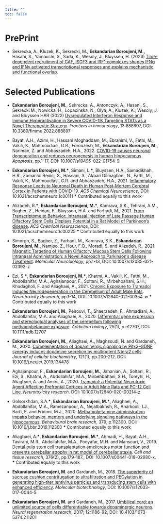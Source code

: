 ```yaml
---
title: ""
toc: false
---
```

# PrePrint

- Sekrecka, A., Kluzek, K., Sekrecki, M., **Eskandarian Boroujeni, M.**, Hasani, S., Yamauchi, S., Sada, K., Wesoly, J., Bluyssen, H. (2023) [Time-dependent recruitment of GAF, ISGF3 and IRF1 complexes shapes IFNα and IFNγ activated transcriptional responses and explains mechanistic and functional  overlap](http://dx.doi.org/10.21203/rs.3.rs-2564985/v1).


# Selected Publications

-   **Eskandarian Boroujeni, M.**, Sekrecka, A., Antonczyk, A., Hasani, S., Sekrecki M., Nowicka, H., Lopacinska, N., Olya, A., Kluzek, K., Wesoly, J. and Bluyssen HAR (2022) [Dysregulated Interferon Response and Immune Hyperactivation in Severe COVID-19: Targeting STATs as a Novel Therapeutic Strategy](https://www.ncbi.nlm.nih.gov/pmc/articles/PMC9156796/). *Frontiers in Immunology*, 13:888897, DOI: 10.3389/fimmu.2022.888897

-   Bayat, A.H., Azimi, H., Hassani Moghaddam, M., Ebrahimi, V., Fathi, M., Vakili, K., Mahmoudiasl, G.R., Forouzesh, M., **Eskandarian Boroujeni, M.**, Nariman, Z. and Abbaszadeh, H.A., 2022. [COVID-19 causes neuronal degeneration and reduces neurogenesis in human hippocampus](https://www.ncbi.nlm.nih.gov/pmc/articles/PMC9310365/). *Apoptosis*, pp.1-17, DOI: 10.1007/s10495-022-01754-9

-   **Eskandarian Boroujeni, M.\***, Simani, L.**\***, Bluyssen, H.A., Samadikhah, H.R., Zamanlui Benisi, S., Hassani, S., Akbari Dilmaghani, N., Fathi, M., Vakili, K., Mahmoudiasl, G.R. and Abbaszadeh, H.A., 2021. [Inflammatory Response Leads to Neuronal Death in Human Post-Mortem Cerebral Cortex in Patients with COVID-19](https://www.ncbi.nlm.nih.gov/pmc/articles/PMC8204755/). *ACS Chemical Neuroscience*, DOI: 10.1021/acschemneuro.1c00111 **\*** Contributed equally to this work

-   Alizadeh, R.**\***, **Eskandarian Boroujeni, M.\***, Kamrava, S.K., Tehrani, A.M., Bagher, Z., Heidari, F., Bluyssen, H.A. and Farhadi, M., 2021. [From Transcriptome to Behavior: Intranasal Injection of Late Passage Human Olfactory Stem Cells Displays Potential in a Rat Model of Parkinson's disease](https://pubs.acs.org/doi/10.1021/acschemneuro.1c00225). *ACS Chemical Neuroscience*, DOI: 10.1021/acschemneuro.1c00225 **\*** Contributed equally to this work

-   Simorgh, S., Bagher, Z., Farhadi, M., Kamrava, S.K., **Eskandarian Boroujeni, M.**, Namjoo, Z., Hour, F.Q., Moradi, S. and Alizadeh, R., 2021. [Magnetic Targeting of Human Olfactory Mucosa Stem Cells Following Intranasal Administration: a Novel Approach to Parkinson's disease Treatment](https://link.springer.com/article/10.1007/s12035-021-02392-z). *Molecular Neurobiology*, pp.1-13, DOI: 10.1007/s12035-021-02392-z

-   Ezi, S.**\***, **Eskandarian Boroujeni, M.\***, Khatmi, A., Vakili, K., Fathi, M., Abdollahifar, M.A., Aghajanpour, F., Soltani, R., Mirbehbahani, S.H., Khodagholi, F. and Aliaghaei, A., 2021. [Chronic Exposure to Tramadol Induces Neurodegeneration in the Cerebellum of Adult Male Rats](https://link.springer.com/article/10.1007/s12640-021-00354-w). *Neurotoxicity Research*, pp.1-14, DOI: 10.1007/s12640-021-00354-w **\*** Contributed equally to this work

-   **Eskandarian Boroujeni, M**., Peirouvi, T., Shaerzadeh, F., Ahmadiani, A., Abdollahifar, M.A. and Aliaghaei, A., 2020. [Differential gene expression and stereological analyses of the cerebellum following methamphetamine exposure](https://onlinelibrary.wiley.com/doi/10.1111/adb.12707). *Addiction biology*, 25(1), p.e12707, DOI: 10.1111/adb.12707

-   **Eskandarian Boroujeni, M.**, Aliaghaei, A., Maghsoudi, N. and Gardaneh, M., 2020. [Complementation of dopaminergic signaling by Pitx3--GDNF synergy induces dopamine secretion by multipotent Ntera2 cells](https://pubmed.ncbi.nlm.nih.gov/31310388/). *Journal of cellular biochemistry*, 121(1), pp.200-212. DOI: 10.1016/j.neulet.2019.134478

-   Aghajanpour, F., **Eskandarian Boroujeni, M.**, Jahanian, A., Soltani, R., Ezi, S., Khatmi, A., Abdollahifar, M.A., Mirbehbahani, S.H., Toreyhi, H., Aliaghaei, A. and Amini, A., 2020. [Tramadol: a Potential Neurotoxic Agent Affecting Prefrontal Cortices in Adult Male Rats and PC-12 Cell Line](https://link.springer.com/article/10.1007/s12640-020-00214-z). *Neurotoxicity research*. DOI: 10.1007/s12640-020-00214-z

-   Golsorkhdan, S.A.**\***, **Eskandarian Boroujeni, M.\***, Aliaghaei, A., Abdollahifar, M.A., Ramezanpour, A., Nejatbakhsh, R., Anarkooli, I.J., Barfi, E. and Fridoni, M.J., 2020. [Methamphetamine administration impairs behavior, memory and underlying signaling pathways in the hippocampus](https://linkinghub.elsevier.com/retrieve/pii/S0166-4328(19)31295-1). *Behavioural brain research*, 379, p.112300. DOI: 10.1016/j.bbr.2019.112300 **\*** Contributed equally to this work

-   Aliaghaei, A.**\***, **Eskandarian Boroujeni, M.\***, Ahmadi, H., Bayat, A.H., Tavirani, M.R., Abdollahifar, M.A., Pooyafar, M.H. and Mansouri, V., 2019. [Dental pulp stem cell transplantation ameliorates motor function and prevents cerebellar atrophy in rat model of cerebellar ataxia](https://link.springer.com/article/10.1007/s00441-018-02980-x). *Cell and tissue research*, 376(2), pp.179-187., DOI: 10.1007/s00441-018-02980-x. **\*** Contributed equally to this work

-   **Eskandarian Boroujeni, M**. and Gardaneh, M., 2018. [The superiority of sucrose cushion centrifugation to ultrafiltration and PEGylation in generating high-titer lentivirus particles and transducing stem cells with enhanced efficiency](https://pubmed.ncbi.nlm.nih.gov/29322302/). *Molecular biotechnology*, DOI: 10.1007/s12033-017-0044-5

-   **Eskandarian Boroujeni, M.** and Gardaneh, M., 2017. [Umbilical cord: an unlimited source of cells differentiable towards dopaminergic neurons](https://www.ncbi.nlm.nih.gov/pmc/articles/PMC5558501/). *Neural regeneration research*, 2017; 12:1186-92, DOI: 10.4103/1673-5374.211201
